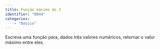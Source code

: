 ```yaml
---
title: Função máximo de 3
identifier: "0044"
categories:
    - "Básico"
---
```

::: {#exr-0044}
Escreva uma função para, dados três valores numéricos, retornar o valor máximo entre eles.

<!-- @sol-0044 -->
:::
